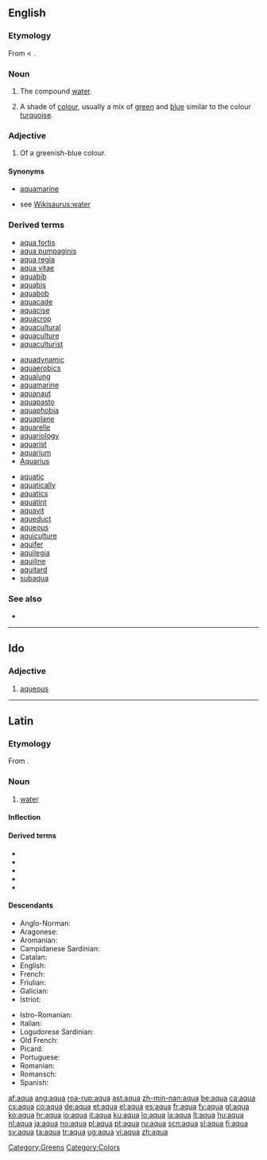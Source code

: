 {{also|aqua-}}
==English==

===Etymology===
From {{etyl|la}} {{term|aqua|lang=la}} < {{proto|Indo-European|akʷā-}}.

===Noun===
{{en-noun|aquae|-}}

# {{inorganic compound}} The compound [[water]].
# A shade of [[colour]], usually a mix of [[green]] and [[blue]] similar to the colour [[turquoise]].
#: {{colour panel|aqua|00FFFF}}

===Adjective===
{{en-adj}}

# Of a greenish-blue colour.

====Synonyms====
* {{sense|colour}} [[aquamarine]]
* {{sense|water}} see [[Wikisaurus:water]]

===Derived terms===
{{top3}}
* [[aqua fortis]]
* [[aqua pumpaginis]]
* [[aqua regia]]
* [[aqua vitae]]
* [[aquabib]]
* [[aquabis]]
* [[aquabob]]
* [[aquacade]]
* [[aquacise]]
* [[aquacrop]]
* [[aquacultural]]
* [[aquaculture]]
* [[aquaculturist]]
{{mid3}}
* [[aquadynamic]]
* [[aquaerobics]]
* [[aqualung]]
* [[aquamarine]]
* [[aquanaut]]
* [[aquapasto]]
* [[aquaphobia]]
* [[aquaplane]]
* [[aquarelle]]
* [[aquariology]]
* [[aquarist]]
* [[aquarium]]
* [[Aquarius]]
{{mid3}}
* [[aquatic]]
* [[aquatically]]
* [[aquatics]]
* [[aquatint]]
* [[aquavit]]
* [[aqueduct]]
* [[aqueous]]
* [[aquiculture]]
* [[aquifer]]
* [[aquilegia]]
* [[aquiline]]
* [[aquitard]]
* [[subaqua]]
{{bottom}}

===See also===
* {{list|en|blues}}

[[Category:Greens]]
[[Category:Colors]]
----

==Ido==

===Adjective===
{{io-adj}}

# [[aqueous]]

----

==Latin==

===Etymology===
From {{proto|Indo-European|akʷā-|lang=la}}.

===Noun===
{{la-noun|aqua|aquae|aquae|f|first}}

# [[water]]

====Inflection====
{{la-decl-1st|aqu}}

====Derived terms====
* {{l|la|aquaeductus}}
* {{l|la|aqualis}}
* {{l|la|aquarius}}
* {{l|la|aquaticus}}
* {{l|la|aquor}}

====Descendants====
{{rel-top|terms descended from "aqua"}}
* Anglo-Norman: {{l|xno|ewe}}
* Aragonese: {{l|an|augua}}
* Aromanian: {{l|rup|apã}}
* Campidanese Sardinian: {{l|sro|àcua}}
* Catalan: {{l|ca|aigua}}
* English: {{l|en|aqua}}
* French: {{l|fr|eau}}
* Friulian: {{l|fur|aghe}}
* Galician: {{l|gl|auga}}
* Istriot: {{l|ist|aqua}}
{{rel-mid}}
* Istro-Romanian: {{l|ruo|åpe}}
* Italian: {{l|it|acqua}}
* Logudorese Sardinian: {{l|src|abba}}
* Old French: {{l|fro|iaue}}
* Picard: {{l|pcd|iau}}
* Portuguese: {{l|pt|água}}
* Romanian: {{l|ro|apă}}
* Romansch: {{l|rm|aua}}
* Spanish: {{l|es|agua}}
{{rel-bottom}}

[[af:aqua]]
[[ang:aqua]]
[[roa-rup:aqua]]
[[ast:aqua]]
[[zh-min-nan:aqua]]
[[be:aqua]]
[[ca:aqua]]
[[cs:aqua]]
[[co:aqua]]
[[de:aqua]]
[[et:aqua]]
[[el:aqua]]
[[es:aqua]]
[[fr:aqua]]
[[fy:aqua]]
[[gl:aqua]]
[[ko:aqua]]
[[hr:aqua]]
[[io:aqua]]
[[it:aqua]]
[[ku:aqua]]
[[lo:aqua]]
[[la:aqua]]
[[lt:aqua]]
[[hu:aqua]]
[[nl:aqua]]
[[ja:aqua]]
[[no:aqua]]
[[pl:aqua]]
[[pt:aqua]]
[[ru:aqua]]
[[scn:aqua]]
[[sl:aqua]]
[[fi:aqua]]
[[sv:aqua]]
[[ta:aqua]]
[[tr:aqua]]
[[ug:aqua]]
[[vi:aqua]]
[[zh:aqua]]
